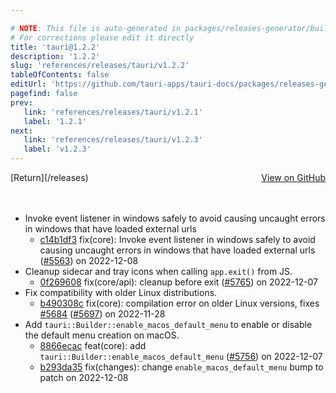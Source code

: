 ```yaml
---

# NOTE: This file is auto-generated in packages/releases-generator/build.ts
# For corrections please edit it directly
title: 'tauri@1.2.2'
description: '1.2.2'
slug: 'references/releases/tauri/v1.2.2'
tableOfContents: false
editUrl: 'https://github.com/tauri-apps/tauri-docs/packages/releases-generator/build.ts'
pagefind: false
prev:
   link: 'references/releases/tauri/v1.2.1'
   label: '1.2.1'
next:
   link: 'references/releases/tauri/v1.2.3'
   label: 'v1.2.3'
---
```


			

<ReleaseSidebar slug="references/releases/tauri"  packageName="tauri" />

<div style="margin-bottom:3rem; display: flex; justify-content: space-between; align-items: center"><span>[Return](/releases)</span><span><a href="https://github.com/tauri-apps/tauri/releases/tag/tauri-v1.2.2">View on GitHub</a></span></div>

- Invoke event listener in windows safely to avoid causing uncaught errors in windows that have loaded external urls
  - [c14b1df3](https://www.github.com/tauri-apps/tauri/commit/c14b1df37284020b3edb32400eb4b9e32c945472) fix(core): Invoke event listener in windows safely to avoid causing uncaught errors in windows that have loaded external urls ([#5563](https://www.github.com/tauri-apps/tauri/pull/5563)) on 2022-12-08
- Cleanup sidecar and tray icons when calling `app.exit()` from JS.
  - [0f269608](https://www.github.com/tauri-apps/tauri/commit/0f26960891228c5909e06d9f850c44ffaebf536c) fix(core/api): cleanup before exit ([#5765](https://www.github.com/tauri-apps/tauri/pull/5765)) on 2022-12-07
- Fix compatibility with older Linux distributions.
  - [b490308c](https://www.github.com/tauri-apps/tauri/commit/b490308c8897b893292951754607c2253abbc6e1) fix(core): compilation error on older Linux versions, fixes [#5684](https://www.github.com/tauri-apps/tauri/pull/5684) ([#5697](https://www.github.com/tauri-apps/tauri/pull/5697)) on 2022-11-28
- Add `tauri::Builder::enable_macos_default_menu` to enable or disable the default menu creation on macOS.
  - [8866ecac](https://www.github.com/tauri-apps/tauri/commit/8866ecac3cd1af8bf02e29569d605be5a1afe22c) feat(core): add `tauri::Builder::enable_macos_default_menu` ([#5756](https://www.github.com/tauri-apps/tauri/pull/5756)) on 2022-12-07
  - [b293da35](https://www.github.com/tauri-apps/tauri/commit/b293da35dd5ae8c1569a3f3c994b4c1a4c227f4a) fix(changes): change `enable_macos_default_menu` bump to patch on 2022-12-08

